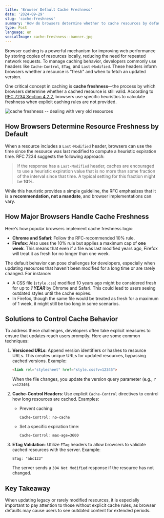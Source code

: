 ```yaml
---
title: 'Browser Default Cache Freshness'
date: '2024-09-29'
slug: 'cache-freshness'
summary: 'How do browsers determine whether to cache resources by default? What happens to our resources when cache settings are not manually configured?'
type: Post
language: en
socialImage: cache-freshness--banner.jpg
---
```


Browser caching is a powerful mechanism for improving web performance by storing copies of resources locally, reducing the need for repeated network requests. To manage caching behavior, developers commonly use headers like `Cache-Control`, `ETag`, and `Last-Modified`. These headers inform browsers whether a resource is "fresh" and when to fetch an updated version.

One critical concept in caching is **cache freshness**—the process by which browsers determine whether a cached resource is still valid. According to [RFC 7234 Section 4.2.2](https://datatracker.ietf.org/doc/html/rfc7234#section-4.2.2), browsers use specific heuristics to calculate freshness when explicit caching rules are not provided.


![cache freshness -- dealing with very old resources](/images/posts/cache-freshness--banner.jpg)

## How Browsers Determine Resource Freshness by Default

When a resource includes a `Last-Modified` header, browsers can use the time since the resource was last modified to compute a heuristic expiration time. RFC 7234 suggests the following approach:

> If the response has a `Last-Modified` header, caches are encouraged to use a heuristic expiration value that is no more than some fraction of the interval since that time. A typical setting for this fraction might be **10%**.

While this heuristic provides a simple guideline, the RFC emphasizes that it is a **recommendation, not a mandate**, and browser implementations can vary.

## How Major Browsers Handle Cache Freshness

Here's how popular browsers implement cache freshness logic:
- **Chrome and Safari**: Follow the RFC-recommended 10% rule.
- **Firefox**: Also uses the 10% rule but applies a maximum cap of **one week**. This means that even if a file was last modified years ago, Firefox will treat it as fresh for no longer than one week.


The default behavior can pose challenges for developers, especially when updating resources that haven't been modified for a long time or are rarely changed. For instance:
- A CSS file (`style.css`) modified 10 years ago might be considered fresh for up to ***1 YEAR*** by Chrome and Safari. This could lead to users seeing outdated styles until the cache expires.
- In Firefox, though the same file would be treated as fresh for a maximum of 1 week, it might still be too long in some scenarios.

## Solutions to Control Cache Behavior

To address these challenges, developers often take explicit measures to ensure that updates reach users promptly. Here are some common techniques:

1. **Versioned URLs**:
   Append version identifiers or hashes to resource URLs. This creates unique URLs for updated resources, bypassing cached versions.
   Example:
   ```html
   <link rel="stylesheet" href="style.css?v=12345">
   ```
   When the file changes, you update the version query parameter (e.g., `?v=12346`).

2. **Cache-Control Headers**:
   Use explicit `Cache-Control` directives to control how long resources are cached.
   Examples:
   - Prevent caching:
     ```
     Cache-Control: no-cache
     ```
   - Set a specific expiration time:
     ```
     Cache-Control: max-age=3600
     ```

3. **ETag Validation**:
   Utilize `ETag` headers to allow browsers to validate cached resources with the server.
   Example:
   ```
   ETag: "abc123"
   ```
   The server sends a `304 Not Modified` response if the resource has not changed.

## Key Takeaway

When updating legacy or rarely modified resources, it is especially important to pay attention to those without explicit cache rules, as browser defaults may cause users to see outdated content for extended periods.
